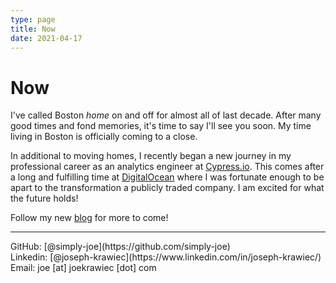 ```yaml
---
type: page
title: Now
date: 2021-04-17
---
```


# Now

I've called Boston _home_ on and off for almost all of last decade. After many good times and fond memories, it's time to say I'll see you soon. My time living in Boston is officially coming to a close.  

In additional to moving homes, I recently began a new journey in my professional career as an analytics engineer at [Cypress.io](https://www.cypress.io/). This comes after a long and fulfilling time at [DigitalOcean](https://www.digitalocean.com/) where I was fortunate enough to be apart to the transformation a publicly traded company. I am excited for what the future holds! 

Follow my new [blog](/posts) for more to come! 

---

<div>
  GitHub: [@simply-joe](https://github.com/simply-joe)
  <br />
  Linkedin: [@joseph-krawiec](https://www.linkedin.com/in/joseph-krawiec/)
  <br />
  Email: joe [at] joekrawiec [dot] com
</div>
